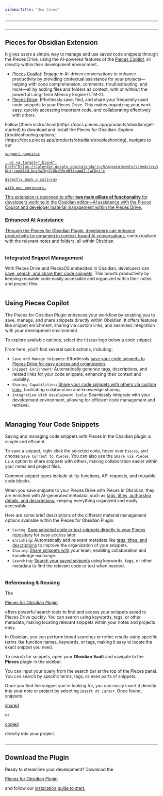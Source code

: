 ```yaml
---
sidebarTitle: "Use Cases"
---
```


---

<img
  className="mx-auto"
/>

---

## Pieces for Obsidian Extension

It gives users a simple way to manage and use saved code snippets through the Pieces Drive, using the AI-powered features of the [Pieces Copilot](https://docs.pieces.app/products/obsidian/copilot), all directly within their development environment.

- [Pieces Copilot](https://docs.pieces.app/products/obsidian/copilot): Engage in AI-driven conversations to enhance productivity by providing contextual assistance for your projects—helping with code comprehension, comments, troubleshooting, and more—all by adding files and folders as context, with or without the powerful Long-Term Memory Engine (LTM-2).
- [Pieces Drive](https://docs.pieces.app/products/obsidian/drive): Effortlessly save, find, and share your frequently used code snippets to your Pieces Drive. This makes organizing your work easy, quickly accessing important code, and collaborating effectively with others.

<CardGroup cols={2}>
  <Card title="Getting Started">
    Follow [these instructions](https://docs.pieces.app/products/obsidian/get-started) to download and install the Pieces for Obsidian.
  </Card>
  <Card title="Support & Troubleshooting">
    Explore [troubleshooting options](https://docs.pieces.app/products/obsidian/troubleshooting), navigate to our <a target="_blank" href="https://docs.pieces.app/products/support">
    
    support page</a>

    , or <a target="_blank" href="https://calendar.google.com/calendar/u/0/appointments/schedules/AcZssZ22WJ2Htd2wRMJhueCNYc0xbFBFCAN-khijcuoXACd_Uux3wIhgZeGkzDRcqD3teamAI-CwCHpr">
    
    directly book a call</a>

    with our engineers.
  </Card>
</CardGroup>

<guides-overview-card />

This extension is designed to offer **two main pillars of functionality** for developers working in the Obsidian editor—AI assistance with the Pieces Copilot and developer material management within the Pieces Drive.

### Enhanced AI Assistance

Through the Pieces for Obsidian Plugin, developers can enhance productivity by engaging in [context-based AI conversations](https://docs.pieces.app/products/obsidian/copilot/chat), contextualized with the relevant notes and folders, all within Obsidian.

<img
  className="mx-auto"
/>

### Integrated Snippet Management

With Pieces Drive and PiecesOS embedded in Obsidian, developers can [save, search, and share their code snippets](https://docs.pieces.app/products/obsidian/drive). This boosts productivity by keeping reusable code easily accessible and organized within their notes and project files.

<img
  className="mx-auto"
/>

## Using Pieces Copilot

The Pieces for Obsidian Plugin enhances your workflow by enabling you to save, manage, and share snippets directly within Obsidian. It offers features like snippet enrichment, sharing via custom links, and seamless integration with your development environment.

To explore available options, select the `Pieces` logo below a code snippet.

From here, you’ll find several quick actions, including:

- `Save and Manage Snippets`**:** Effortlessly [save your code snippets to Pieces Drive for easy access and organization](https://docs.pieces.app/products/obsidian/drive/save-snippets#whats-stored-when-you-save-a-snippet).
- `Snippet Enrichment`**:** Automatically generate tags, descriptions, and related links for your code snippets, enhancing their context and usability.
- `Sharing Capabilities`**:** [Share your code snippets with others via custom links](https://docs.pieces.app/products/obsidian/drive/sharing), facilitating collaboration and knowledge sharing.
- `Integration with Development Tools`**:** Seamlessly integrate with your development environment, allowing for efficient code management and retrieval.

<img
  className="mx-auto"
/>

## Managing Your Code Snippets

Saving and managing code snippets with Pieces in the Obsidian plugin is simple and efficient.

To save a snippet, right-click the selected code, hover over `Pieces`, and choose `Save Current to Pieces`. You can also use the `Share via Pieces Link` option to share snippets with others, making collaboration easier within your notes and project files.

<tip>
  Common snippet types include utility functions, API requests, and reusable code blocks.
</tip>

When you save snippets to your Pieces Drive with Pieces in Obsidian, they are enriched with AI-generated metadata, such as [tags, titles, authorship details, and descriptions](https://docs.pieces.app/products/obsidian/drive/save-snippets#whats-stored-when-you-save-a-snippet), keeping everything organized and easily accessible.

Here are some brief descriptions of the different material management options available within the Pieces for Obsidian Plugin:

- `Saving`: [Save selected code or text snippets directly to your Pieces repository](https://docs.pieces.app/products/obsidian/drive/save-snippets#whats-stored-when-you-save-a-snippet) for easy access later.
- `Enriching`: Automatically add relevant metadata like [tags, titles, and descriptions](https://docs.pieces.app/products/obsidian/drive/save-snippets#whats-stored-when-you-save-a-snippet) to improve the organization of your snippets.
- `Sharing`: [Share snippets with](https://docs.pieces.app/products/obsidian/drive/sharing) your team, enabling collaboration and knowledge exchange.
- `Searching`: [Search your saved snippets](https://docs.pieces.app/products/obsidian/drive/search-reuse#via-search-feature) using keywords, tags, or other metadata to find the relevant code or text when needed.

<img
  className="mx-auto"
/>

### Referencing & Reusing

The <a target="_blank" href="https://obsidian.md/plugins?id=pieces-for-developers">

Pieces for Obsidian Plugin</a>

offers powerful search tools to find and access your snippets saved to Pieces Drive quickly. You can search using keywords, tags, or other metadata, making locating relevant snippets within your notes and projects easy.

In Obsidian, you can perform broad searches or refine results using specific terms like function names, keywords, or tags, making it easy to locate the exact snippet you need.

To search for snippets, open your **Obsidian Vault** and navigate to the **Pieces** plugin in the sidebar.

You can input your query from the search bar at the top of the Pieces panel. You can search by specific terms, tags, or even parts of snippets.

Once you find the snippet you're looking for, you can easily insert it directly into your note or project by selecting `Insert At Cursor`. Once found, snippets <a target="_blank" href="https://docs.pieces.app/products/obsidian/drive/sharing">

shared</a>

or <a target="_blank" href="https://docs.pieces.app/products/obsidian/drive/search-reuse#viewing-and-reusing-saved-snippets">

copied</a>

directly into your project.

<img
  className="mx-auto"
/>

---

## Download the Plugin

Ready to streamline your development? Download the <a target="_blank" href="https://obsidian.md/plugins?search=pieces-for-developers">

Pieces for Obsidian Plugin</a>

and follow our [installation guide to start.](https://docs.pieces.app/products/obsidian/get-started)